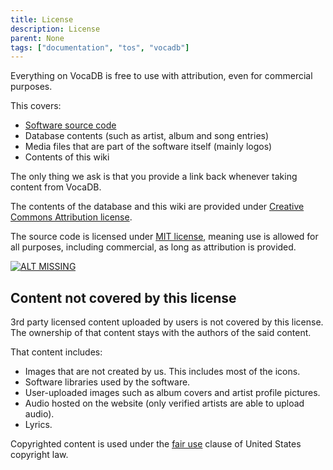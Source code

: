---
title: License
description: License
parent: None
tags: ["documentation", "tos", "vocadb"]
---

Everything on VocaDB is free to use with attribution, even for commercial purposes. 

This covers:
* [Software source code](https://github.com/VocaDB/vocadb)
* Database contents (such as artist, album and song entries)
* Media files that are part of the software itself (mainly logos)
* Contents of this wiki

The only thing we ask is that you provide a link back whenever taking content from VocaDB.

The contents of the database and this wiki are provided under [Creative Commons Attribution license](http://creativecommons.org/licenses/by/4.0/).

The source code is licensed under [MIT license](https://en.wikipedia.org/wiki/MIT_License), meaning use is allowed for all purposes, including commercial, as long as attribution is provided.

[![ALT MISSING](public/images/88x31.png)](http://creativecommons.org/licenses/by/4.0/)

## Content not covered by this license
3rd party licensed content uploaded by users is not covered by this license. The ownership of that content stays with the authors of the said content. 

That content includes:
* Images that are not created by us. This includes most of the icons.
* Software libraries used by the software.
* User-uploaded images such as album covers and artist profile pictures.
* Audio hosted on the website (only verified artists are able to upload audio).
* Lyrics.

Copyrighted content is used under the [fair use](https://en.wikipedia.org/wiki/Fair_use) clause of United States copyright law.